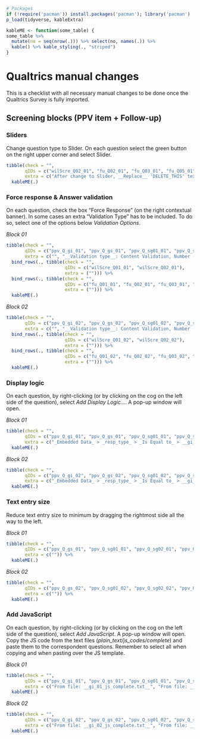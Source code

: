 <!-- render("checklist_manual_changes.Rmd") -->

```r
# Packages
if (!require('pacman')) install.packages('pacman'); library('pacman')
p_load(tidyverse, kableExtra)
```

```r
kableME <- function(some_table) {
some_table %>%  
  mutate(no = seq(nrow(.))) %>% select(no, names(.)) %>% 
  kable() %>% kable_styling(., "striped")
}
```


# Qualtrics manual changes  

This is a checklist with all necessary manual changes to be done once the Qualtrics Survey is fully imported.


## Screening blocks (PPV item + Follow-up)

### Sliders

Change question type to Slider. On each question select the green button on the right upper corner and select Slider.

```r
tibble(check = "", 
       qIDs = c("wilScre_Q02_01", "fu_Q02_01", "fu_Q03_01", "fu_Q05_01", "wilScre_Q02_02", "fu_Q02_02", "fu_Q03_02", "fu_Q05_02"),
       extra = c("After change to Slider, __Replace__ 'DELETE_THIS' text with a space", "After change to Slider, __Replace__ 'DELETE_THIS' text with a space", "After change to Slider, __Select__ Allow Text Entry on 'Other' subitem", "", "After change to Slider, __Replace__'DELETE_THIS' text with a space", "After change to Slider, __Replace__ 'DELETE_THIS' text with a space", "After change to Slider, __Select__ Allow Text Entry on 'Other' subitem", "")) %>% 
  kableME(.)
```

### Force response & Answer validation  

On each question, check the box "Force Response" (on the right contextual banner). In some cases an extra "Validation Type" has to be included. To do so, select one of the options below _Validation Options_.

_Block 01_

```r
tibble(check = "",
       qIDs = c("ppv_Q_gi_01", "ppv_Q_gs_01", "ppv_Q_sg01_01", "ppv_Q_sg02_01", "ppv_Q_sg03_01", "ppv_Q_sg04_01", "ppv_Q_ss01_01", "ppv_Q_ss02_01"), 
       extra = c("", "__Validation type__: Content Validation, Number (min: 0, max: 100)", "__Validation type__: Content Validation, Number", "__Validation type__: Content Validation, Number", "__Validation type__: Content Validation, Number", "__Validation type__: Content Validation, Number", "__Validation type__: Content Validation, Number", "__Validation type__: Content Validation, Number")) %>% 
  bind_rows(., tibble(check = "",
                      qIDs = c("wilScre_Q01_01", "wilScre_Q02_01"), 
                      extra = (""))) %>% 
  bind_rows(., tibble(check = "",
                      qIDs = c("fu_Q01_01", "fu_Q02_01", "fu_Q03_01", "fu_Q04_01", "fu_Q05_01"), 
                      extra = (""))) %>%
  kableME(.)
```

_Block 02_

```r
tibble(check = "",
       qIDs = c("ppv_Q_gi_02", "ppv_Q_gs_02", "ppv_Q_sg01_02", "ppv_Q_sg02_02", "ppv_Q_sg03_02", "ppv_Q_sg04_02", "ppv_Q_ss01_02", "ppv_Q_ss02_02"), 
       extra = c("", "__Validation type__: Content Validation, Number (min: 0, max: 100)", "__Validation type__: Content Validation, Number", "__Validation type__: Content Validation, Number", "__Validation type__: Content Validation, Number", "__Validation type__: Content Validation, Number", "__Validation type__: Content Validation, Number", "__Validation type__: Content Validation, Number")) %>% 
  bind_rows(., tibble(check = "",
                      qIDs = c("wilScre_Q01_02", "wilScre_Q02_02"), 
                      extra = (""))) %>% 
  bind_rows(., tibble(check = "",
                      qIDs = c("fu_Q01_02", "fu_Q02_02", "fu_Q03_02", "fu_Q04_02", "fu_Q05_02"), 
                      extra = (""))) %>% 
  kableME(.)
```


### Display logic

On each question, by right-clicking (or by clicking on the cog on the left side of the question), select _Add Display Logic..._. A pop-up window will open.

_Block 01_

```r
tibble(check = "",
       qIDs = c("ppv_Q_gi_01", "ppv_Q_gs_01", "ppv_Q_sg01_01", "ppv_Q_sg02_01", "ppv_Q_sg03_01", "ppv_Q_sg04_01", "ppv_Q_ss01_01", "ppv_Q_ss02_01", "fu_Q05_01 (1st slider)", "fu_Q05_01 (2nd slider)"),
       extra = c("_Embedded Data_ > _resp_type_ > _Is Equal to_ > __gi__",  "_Embedded Data_ > _resp_type_ > _Is Equal to_ > __gs__",  "_Embedded Data_ > _resp_type_ > _Is Equal to_ > __sg__", "_Embedded Data_ > _resp_type_ > _Is Equal to_ > __sg__", "_Embedded Data_ > _resp_type_ > _Is Equal to_ > __sg__", "_Embedded Data_ > _resp_type_ > _Is Equal to_ > __sg__", "_Embedded Data_ > _resp_type_ > _Is Equal to_ > __ss__", "_Embedded Data_ > _resp_type_ > _Is Equal to_ > __ss__", "_Question_ > _fu_Q01_01_ > __No__ > _Is Selected_", "_Question_ > _fu_Q01_01_ > __Yes__ > _Is Selected_")) %>% 
  kableME(.)
```

_Block 02_

```r
tibble(check = "",
       qIDs = c("ppv_Q_gi_02", "ppv_Q_gs_02", "ppv_Q_sg01_02", "ppv_Q_sg02_02", "ppv_Q_sg03_02", "ppv_Q_sg04_02", "ppv_Q_ss01_02", "ppv_Q_ss02_02", "fu_Q05_02 (1st slider)", "fu_Q05_02 (2nd slider)"),
       extra = c("_Embedded Data_ > _resp_type_ > _Is Equal to_ > __gi__",  "_Embedded Data_ > _resp_type_ > _Is Equal to_ > __gs__",  "_Embedded Data_ > _resp_type_ > _Is Equal to_ > __sg__", "_Embedded Data_ > _resp_type_ > _Is Equal to_ > __sg__", "_Embedded Data_ > _resp_type_ > _Is Equal to_ > __sg__", "_Embedded Data_ > _resp_type_ > _Is Equal to_ > __sg__", "_Embedded Data_ > _resp_type_ > _Is Equal to_ > __ss__", "_Embedded Data_ > _resp_type_ > _Is Equal to_ > __ss__", "_Question_ > _fu_Q01_02_ > __No__ > _Is Selected_", "_Question_ > _fu_Q01_02_ > __Yes__ > _Is Selected_")) %>% 
  kableME(.)
```

### Text entry size  

Reduce text entry size to minimum by dragging the rightmost side all the way to the left.

_Block 01_

```r
tibble(check = "",
       qIDs = c("ppv_Q_gs_01", "ppv_Q_sg01_01", "ppv_Q_sg02_01", "ppv_Q_sg03_01", "ppv_Q_sg04_01", "ppv_Q_ss01_01", "ppv_Q_ss02_01" ),
       extra = c("")) %>% 
  kableME(.)
```

_Block 02_

```r
tibble(check = "",
       qIDs = c("ppv_Q_gs_02", "ppv_Q_sg01_02", "ppv_Q_sg02_02", "ppv_Q_sg03_02", "ppv_Q_sg04_02", "ppv_Q_ss01_02", "ppv_Q_ss02_02" ),
       extra = c("")) %>% 
  kableME(.)
```

### Add JavaScript

On each question, by right-clicking (or by clicking on the cog on the left side of the question), select _Add JavaScript_. A pop-up window will open. Copy the JS code from the text files (_plain_text/js_codes/complete_) and paste them to the correspondent questions. Remember to select all when copying and when pasting over the JS template.

_Block 01_

```r
tibble(check = "",
       qIDs = c("ppv_Q_gi_01", "ppv_Q_gs_01", "ppv_Q_sg01_01", "ppv_Q_ss01_01"),
       extra = c("From file: __gi_01_js_complete.txt__", "From file: __gs_01_js_complete.txt__", "From file: __sg_01_js_complete.txt__", "From file: __ss_01_js_complete.txt__")) %>% 
  kableME(.)
```

_Block 02_

```r
tibble(check = "",
       qIDs = c("ppv_Q_gi_02", "ppv_Q_gs_02", "ppv_Q_sg01_02", "ppv_Q_ss01_02"),
       extra = c("From file: __gi_02_js_complete.txt__", "From file: __gs_02_js_complete.txt__", "From file: __sg_02_js_complete.txt__", "From file: __ss_02_js_complete.txt__")) %>% 
  kableME(.)
```
